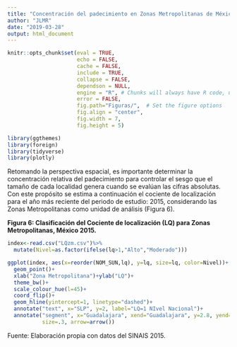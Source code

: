 ```yaml
---
title: "Concentración del padecimiento en Zonas Metropolitanas de México"
author: "JLMR"
date: "2019-03-28"
output: html_document
---
```



```r
knitr::opts_chunk$set(eval = TRUE, 
                      echo = FALSE, 
                      cache = FALSE,
                      include = TRUE,
                      collapse = FALSE,
                      dependson = NULL,
                      engine = "R", # Chunks will always have R code, unless noted
                      error = FALSE,                      
                      fig.path="Figuras/",  # Set the figure options
                      fig.align = "center", 
                      fig.width = 7,
                      fig.height = 5)
```



```r
library(ggthemes)
library(foreign)
library(tidyverse)
library(plotly)

```



Retomando la perspectiva espacial, es importante determinar la concentración relativa del padecimiento para controlar el sesgo que el tamaño
de cada localidad genera cuando se evalúan las cifras absolutas. Con este
propósito se estima a continuación el cociente de localización para el año
más reciente del periodo de estudio: 2015, considerando las Zonas Metropolitanas como unidad de análisis (Figura 6).




**Figura 6: Clasificación del Cociente de localización (LQ) para Zonas Metropolitanas, México 2015.**
```r

index<-read.csv("LQzm.csv")%>%
  mutate(Nivel=as.factor(ifelse(lq>1,"Alto","Moderado")))

ggplot(index, aes(x=reorder(NOM_SUN,lq), y=lq, size=lq, color=Nivel))+
  geom_point()+
  xlab("Zona Metropolitana")+ylab("LQ")+
  theme_bw()+
  scale_colour_hue(l=45)+
  coord_flip()+
  geom_hline(yintercept=1, linetype="dashed")+
  annotate("text", x="SLP", y=2, label="LQ=1 NIvel Nacional")+
  annotate("segment", x="Guadalajara", xend="Guadalajara", y=2.8, yend=1.2, 
           size=.3, arrow=arrow()) 
```
Fuente: Elaboración propia con datos del SINAIS 2015.
